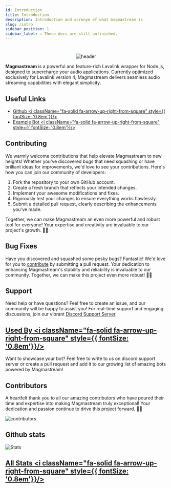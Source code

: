 ```yaml
---
id: Introduction
title: Introduction
description: Introduction and acronym of what magmastream is
slug: /intro
sidebar_position: 1
sidebar_label: ⚠️ These docs are still unfinished.
---
```


#

<p align="center">
  <img src="https://capsule-render.vercel.app/api?type=waving&color=gradient&height=200&section=header&text=Magmastream&fontSize=80&fontAlignY=35&animation=twinkling&fontColor=gradient"  alt="header"/>
</p>

**Magmastream** is a powerful and feature-rich Lavalink wrapper for Node.js, designed to supercharge your audio applications. Currently optimized exclusively for Lavalink version 4, Magmastream delivers seamless audio streaming capabilities with elegant simplicity.

## Useful Links

- [Github <i className="fa-solid fa-arrow-up-right-from-square" style={{ fontSize: '0.8em'}}/>](https://github.com/magmastream-npm)
- [Example Bot <i className="fa-solid fa-arrow-up-right-from-square" style={{ fontSize: '0.8em'}}/>](https://github.com/Magmastream-NPM/magmastream_basics_bot)

## Contributing

We warmly welcome contributions that help elevate Magmastream to new heights! Whether you've discovered bugs that need squashing or have brilliant ideas for improvements, we'd love to see your contributions. Here's how you can join our community of developers:

1. Fork the repository to your own GitHub account.
2. Create a fresh branch that reflects your intended changes.
3. Implement your awesome modifications and fixes.
4. Rigorously test your changes to ensure everything works flawlessly.
5. Submit a detailed pull request, clearly describing the enhancements you've made.

Together, we can make Magmastream an even more powerful and robust tool for everyone! Your expertise and creativity are invaluable to our project's growth. 🚀✨

## Bug Fixes

Have you discovered and squashed some pesky bugs? Fantastic! We'd love for you to [contribute](#contributing) by submitting a pull request. Your dedication to enhancing Magmastream's stability and reliability is invaluable to our community. Together, we can make this project even more robust! 🐛✨

## Support
Need help or have questions? Feel free to create an issue, and our community will be happy to assist you!
For real-time support and engaging discussions, join our vibrant [Discord Support Server](https://discord.com/invite/HV59Z3zEjt).

## [Used By <i className="fa-solid fa-arrow-up-right-from-square" style={{ fontSize: '0.8em'}}/>](/usedby)

Want to showcase your bot? Feel free to write to us on discord support server or create a pull request and add it to our growing list of amazing bots powered by Magmastream!

## Contributors

A heartfelt thank you to all our amazing contributors who have poured their time and expertise into making Magmastream truly exceptional! Your dedication and passion continue to drive this project forward. 🚀✨

<img src="https://contributers.code-fy.tech/Magmastream-NPM?yousuck" alt="contributors"/>

## Github stats

![Stats](https://repobeats.axiom.co/api/embed/e46896cea6c7ad6648effe4d7868ffa3fef0151b.svg "Repobeats analytics image")

## [All Stats <i className="fa-solid fa-arrow-up-right-from-square" style={{ fontSize: '0.8em'}}/>](/statistics)
